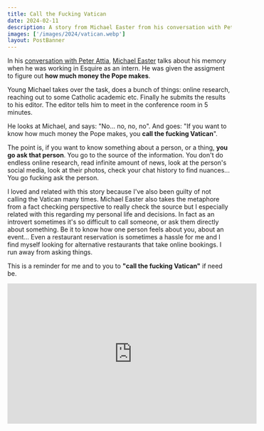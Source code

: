 ```yaml
---
title: Call the Fucking Vatican
date: 2024-02-11
description: A story from Michael Easter from his conversation with Peter Attia.
images: ['/images/2024/vatican.webp']
layout: PostBanner
---
```


In his [conversation with Peter Attia](https://www.youtube.com/watch?v=gN2mySEkXbg), [Michael Easter](https://twitter.com/Michael_Easter) talks about his memory when he was working in Esquire as an intern. He was given the assigment to figure out **how much money the Pope makes**.

Young Michael takes over the task, does a bunch of things: online research, reaching out to some Catholic academic etc. Finally he submits the results to his editor. The editor tells him to meet in the conference room in 5 minutes.

He looks at Michael, and says: "No... no, no, no". And goes: "If you want to know how much money the Pope makes, you **call the fucking Vatican**".

The point is, if you want to know something about a person, or a thing, **you go ask that person**. You go to the source of the information. You don't do endless online research, read infinite amount of news, look at the person's social media, look at their photos, check your chat history to find nuances... You go fucking ask the person.

I loved and related with this story because I've also been guilty of not calling the Vatican many times. Michael Easter also takes the metaphore from a fact checking perspective to really check the source but I especially related with this regarding my personal life and decisions. In fact as an introvert sometimes it's so difficult to call someone, or ask them directly about something. Be it to know how one person feels about you, about an event... Even a restaurant reservation is sometimes a hassle for me and I find myself looking for alternative restaurants that take online bookings. I run away from asking things.

This is a reminder for me and to you to **"call the fucking Vatican"** if need be.

<iframe
  width="560"
  height="315"
  src="https://www.youtube.com/embed/gN2mySEkXbg?si=fTUOLiVEQI8FnBzW&amp;start=5963"
  title="YouTube video player"
  frameborder="0"
  allow="accelerometer; autoplay; clipboard-write; encrypted-media; gyroscope; picture-in-picture; web-share"
  allowfullscreen
></iframe>
